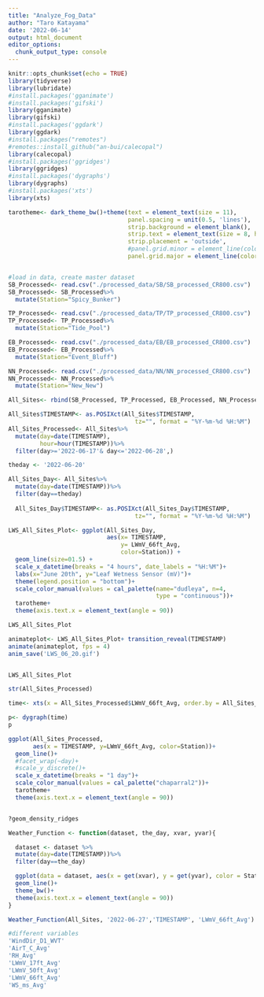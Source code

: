 ```yaml
---
title: "Analyze_Fog_Data"
author: "Taro Katayama"
date: '2022-06-14'
output: html_document
editor_options: 
  chunk_output_type: console
---
```


```r
knitr::opts_chunk$set(echo = TRUE)
library(tidyverse)
library(lubridate)
#install.packages('gganimate')
#install.packages('gifski')
library(gganimate)
library(gifski)
#install.packages('ggdark')
library(ggdark)
#install.packages("remotes")
#remotes::install_github("an-bui/calecopal")
library(calecopal)
#install.packages('ggridges')
library(ggridges)
#install.packages('dygraphs')
library(dygraphs)
#install.packages('xts')
library(xts)
```

```r
tarotheme<- dark_theme_bw()+theme(text = element_text(size = 11),
                                  panel.spacing = unit(0.5, 'lines'),
                                  strip.background = element_blank(),
                                  strip.text = element_text(size = 8, hjust = 0),
                                  strip.placement = 'outside',
                                  #panel.grid.minor = element_line(color= 'grey'),
                                  panel.grid.major = element_line(color = 'grey'))
```

```r

```


```r
#load in data, create master dataset
SB_Processed<- read.csv("./processed_data/SB/SB_processed_CR800.csv")
SB_Processed<- SB_Processed%>%
  mutate(Station="Spicy_Bunker")

TP_Processed<- read.csv("./processed_data/TP/TP_processed_CR800.csv")
TP_Processed<- TP_Processed%>%
  mutate(Station="Tide_Pool")

EB_Processed<- read.csv("./processed_data/EB/EB_processed_CR800.csv")
EB_Processed<- EB_Processed%>%
  mutate(Station="Event_Bluff")

NN_Processed<- read.csv("./processed_data/NN/NN_processed_CR800.csv")
NN_Processed<- NN_Processed%>%
  mutate(Station="New_New")

All_Sites<- rbind(SB_Processed, TP_Processed, EB_Processed, NN_Processed)

All_Sites$TIMESTAMP<- as.POSIXct(All_Sites$TIMESTAMP, 
                                    tz="", format = "%Y-%m-%d %H:%M")
All_Sites_Processed<- All_Sites%>%
  mutate(day=date(TIMESTAMP),
         hour=hour(TIMESTAMP))%>%
  filter(day>='2022-06-17'& day<='2022-06-28',)

```


```r
theday <- '2022-06-20'

All_Sites_Day<- All_Sites%>%
  mutate(day=date(TIMESTAMP))%>%
  filter(day==theday)
  
  All_Sites_Day$TIMESTAMP<- as.POSIXct(All_Sites_Day$TIMESTAMP, 
                                    tz="", format = "%Y-%m-%d %H:%M")
```


```r
LWS_All_Sites_Plot<- ggplot(All_Sites_Day, 
                            aes(x= TIMESTAMP, 
                                y= LWmV_66ft_Avg, 
                                color=Station)) +
  geom_line(size=01.5) +
  scale_x_datetime(breaks = "4 hours", date_labels = "%H:%M")+
  labs(x="June 20th", y="Leaf Wetness Sensor (mV)")+
  theme(legend.position = "bottom")+
  scale_color_manual(values = cal_palette(name="dudleya", n=4, 
                                          type = "continuous"))+
  tarotheme+
  theme(axis.text.x = element_text(angle = 90))

LWS_All_Sites_Plot

animateplot<- LWS_All_Sites_Plot+ transition_reveal(TIMESTAMP)
animate(animateplot, fps = 4)
anim_save('LWS_06_20.gif')


LWS_All_Sites_Plot
```

```r
str(All_Sites_Processed)

time<- xts(x = All_Sites_Processed$LWmV_66ft_Avg, order.by = All_Sites_Processed$TIMESTAMP)

p<- dygraph(time)
p

ggplot(All_Sites_Processed,
       aes(x = TIMESTAMP, y=LWmV_66ft_Avg, color=Station))+
  geom_line()+
  #facet_wrap(~day)+
  #scale_y_discrete()+
  scale_x_datetime(breaks = "1 day")+
  scale_color_manual(values = cal_palette("chaparral2"))+
  tarotheme+
  theme(axis.text.x = element_text(angle = 90))


?geom_density_ridges

```


```r

Weather_Function <- function(dataset, the_day, xvar, yvar){

  dataset <- dataset %>%
  mutate(day=date(TIMESTAMP))%>%
  filter(day==the_day)

  ggplot(data = dataset, aes(x = get(xvar), y = get(yvar), color = Station))+
  geom_line()+
  theme_bw()+
  theme(axis.text.x = element_text(angle = 90))
}

Weather_Function(All_Sites, '2022-06-27','TIMESTAMP', 'LWmV_66ft_Avg')

#different variables
'WindDir_D1_WVT'
'AirT_C_Avg'
'RH_Avg'
'LWmV_17ft_Avg'
'LWmV_50ft_Avg'
'LWmV_66ft_Avg'
'WS_ms_Avg'
```
